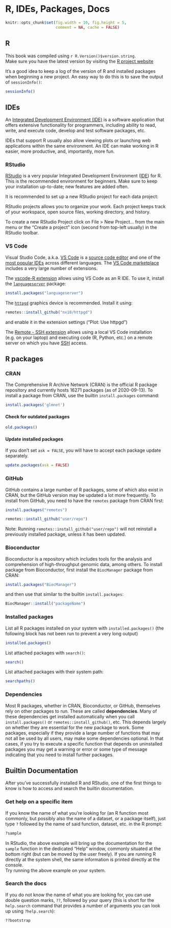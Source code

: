 # R, IDEs, Packages, Docs {#Rsetup}

```r
knitr::opts_chunk$set(fig.width = 10, fig.height = 5,
                      comment = NA, cache = FALSE)
```

## R

This book was compiled using `r R.Version()$version.string`.  
Make sure you have the latest version by visiting the [R project website](https://www.r-project.org)

It's a good idea to keep a log of the version of R and installed packages when beginning a new project. An easy way to do this is to save the output of `sessionInfo()`:

```r
sessionInfo()
```

## IDEs

An [Integrated Development Environment (IDE)](https://en.wikipedia.org/wiki/Integrated_development_environment) 
is a software application that offers extensive functionality for programmers, including ability to read, write, and execute code, develop and test software packages, etc.  

IDEs that support R usually also allow viewing plots or launching web applications within the same environment. An IDE can make working in R easier, more productive, and, importantly, more fun.

### RStudio

[RStudio](https://rstudio.com/) is a very popular Integrated Development 
Environment ([IDE](https://en.wikipedia.org/wiki/Integrated_development_environment)) 
for R. This is the recommended environment for beginners. Make sure to keep 
your installation up-to-date; new features are added often.  

It is recommended to set up a new RStudio project for each data project: 

RStudio projects allows you to organize your work. Each project keeps track of 
your workspace, open source files, working directory, and history.

To create a new RStudio Project click on File > New Project... from the main 
menu or the "Create a project" icon (second from top-left usually) in the 
RStudio toolbar.

### VS Code

Visual Studio Code, a.k.a. [VS Code](https://code.visualstudio.com/) is a
[source code editor](https://en.wikipedia.org/wiki/Source-code_editor) and one 
of the [most popular IDEs](https://insights.stackoverflow.com/survey/2021#most-popular-technologies-new-collab-tools)
across different languages. The 
[VS Code marketplace](https://code.visualstudio.com/docs/editor/extension-marketplace) 
includes a very large number of extensions.

The [vscode-R extension](https://github.com/REditorSupport/vscode-R) allows
using VS Code as an R IDE. To use it, install the 
[`languageserver`](https://github.com/REditorSupport/languageserver) 
package:

```r
install.packages("languageserver")
```

The [`httpgd`](https://github.com/nx10/httpgd) graphics device is recommended.
Install it using:

```r
remotes::install_github("nx10/httpgd")
```

and enable it in the extension settings ("Plot: Use httpgd")

The [Remote - SSH extension](https://marketplace.visualstudio.com/items?itemName=ms-vscode-remote.remote-ssh-edit) 
allows using a local VS Code installation (e.g. on your laptop) and executing 
code (R, Python, etc.) on a remote server on which you have 
[SSH](https://en.wikipedia.org/wiki/Secure_Shell) access.

## R packages

### CRAN

The Comprehensive R Archive Network (CRAN) is the official R package repository and currently hosts 16271 packages (as of 2020-09-13). To install a package from CRAN, use the builtin `install.packages` command:
```r
install.packages('glmnet')
```

#### Check for outdated packages

```r
old.packages()
```

#### Update installed packages

If you don't set `ask = FALSE`, you will have to accept each package update separately.

```r
update.packages(ask = FALSE)
```

### GitHub

GitHub contains a large number of R packages, some of which also exist in CRAN, but the GitHub version may be updated a lot more frequently. To install from GitHub, you need to have the `remotes` package from CRAN first:

```r
install.packages("remotes")
```

```r
remotes::install_github("user/repo")
```

Note: Running `remotes::install_github("user/repo")` will not reinstall a previously installed package, unless it has been updated.

### Bioconductor

Bioconductor is a repository which includes tools for the analysis and comprehension of high-throughput genomic data, among others. To install package from Bioconductor, first install the `BiocManager` package from CRAN:

```r
install.packages("BiocManager")
```

and then use that similar to the builtin `install.packages`:

```r
BiocManager::install("packageName")
```

### Installed packages

List all R packages installed on your system with `installed.packages()` (the following block has not been run to prevent a very long output)

```r
installed.packages()
```

List attached packages with `search()`:

```r
search()
```

List attached packages with their system path:

```r
searchpaths()
```

### Dependencies

Most R packages, whether in CRAN, Bioconductor, or GitHub, themselves rely on other packages to run. These are called **dependencies**. Many of these dependencies get installed automatically when you call `install.packages()` or `remotes::install_github()`, etc. This depends largely on whether they are essential for the new package to work. Some packages, especially if they provide a large number of functions that may not all be used by all users, may make some dependencies optional. In that cases, if you try to execute a specific function that depends on uninstalled packages you may get a warning or error or some type of message indicating that you need to install further packages.

## Builtin Documentation

After you've successfully installed R and RStudio, one of the first things to know is how to access and search the builtin documentation.  

### Get help on a specific item

If you know the name of what you're looking for (an R function most commonly, but possibly also the name of a dataset, or a package itself), just type `?` followed by the name of said function, dataset, etc. in the R prompt:

```r
?sample
```

In RStudio, the above example will bring up the documentation for the `sample` function in the dedicated "Help" window, commonly situated at the bottom right (but can be moved by the user freely). If you are running R directly at the system shell, the same information is printed directly at the console.  
Try running the above example on your system.

### Search the docs

If you do not know the name of what you are looking for, you can use double question marks, `??`, followed by your query (this is short for the `help.search` command that provides a number of arguments you can look up using `?help.search`):

```r
??bootstrap
```
